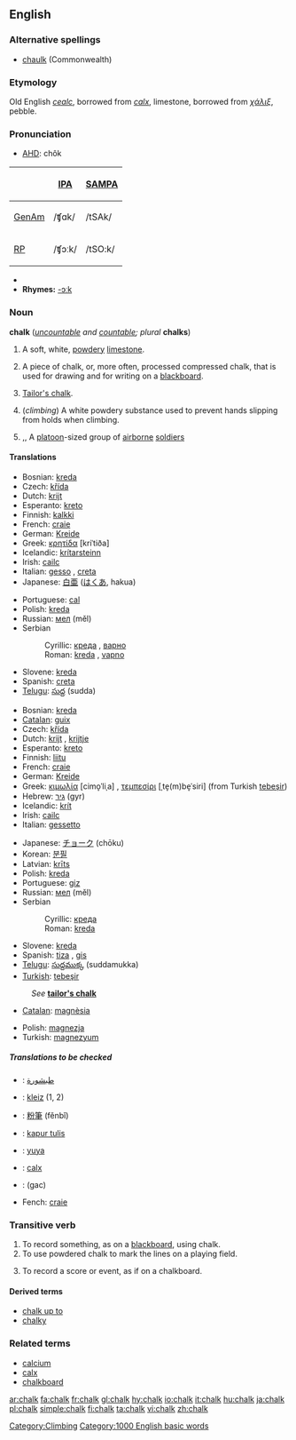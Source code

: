 {{wikipedia}}
==English==

===Alternative spellings===
*[[chaulk]] (Commonwealth)

===Etymology===
Old English ''[[cealc]]'', borrowed from {{L.}} ''[[calx#Latin|calx]]'', limestone, borrowed from {{Gr.}} ''[[χάλιξ]]'', pebble.

===Pronunciation===
*[[w:AHD|AHD]]: chôk

{| border=1 cellpadding=5
! !! [[w:International Phonetic Alphabet|IPA]] !! [[w:SAMPA|SAMPA]]
|-
! [[GenAm]]
| /ʧɑk/ || /tSAk/
|-
! [[RP]]
| /ʧɔːk/ || /tSO:k/
|}
*{{audio|en-us-chalk.ogg|Audio (US)}}
*'''Rhymes:''' [[Rhymes:English:-ɔːk|-ɔːk]]

===Noun===
'''chalk''' (''[[uncountable]] and [[countable]]; plural'' '''chalks''')

# {{uncountable}} A soft, white, [[powdery]] [[limestone]].
# {{countable}} A piece of chalk, or, more often, processed compressed chalk, that is used for drawing and for writing on a [[blackboard]].
# [[Tailor's chalk]].
# {{uncountable}} (''climbing'') A white powdery substance used to prevent hands slipping from holds when climbing.<!--Isn't this the same as the first def?-->
# {{US}},{{military}},{{countable}} A [[platoon]]-sized group of [[airborne]] [[soldier]]s
{{wikipedia|chalk (military)}}

====Translations====
{{trans-top|a soft, white, powdery limestone}}
*Bosnian: [[kreda#Bosnian|kreda]] {{f}}
*Czech: [[křída]] {{f}}
*Dutch: [[krijt]] {{n}}
*Esperanto: [[kreto]]
*Finnish: [[kalkki]]
*French: [[craie]] {{f}}
*German: [[Kreide]] {{f}}
*Greek: [[κρητίδα]] [kriˈtiða] {{f}}
*Icelandic: [[krítarsteinn]] {{m}}
*Irish: [[cailc]] {{f}}
*Italian: [[gesso]] {{m}}, [[creta]] {{f}}
*Japanese: [[白亜]] ([[はくあ]], hakua)
{{trans-mid}}
*Portuguese: [[cal]] {{f}}
*Polish: [[kreda]] {{f}}
*Russian: [[мел]] (měl) {{m}}
*Serbian
*:Cyrillic: [[креда#Serbian|креда]] {{f}}, [[варно]] {{n}}
*:Roman: [[kreda#Serbian|kreda]] {{f}}, [[vapno]] {{n}}
*Slovene: [[kreda]] {{f}}
*Spanish: [[creta]] {{f}}
*[[Telugu]]: [[సుద్ద]] (sudda)
{{trans-bottom}}

{{trans-top|a piece of chalk used for drawing and on a blackboard}}
*Bosnian: [[kreda#Bosnian|kreda]] {{f}}
*[[Catalan]]: [[guix]] {{m}}
*Czech: [[křída]] {{f}}
*Dutch: [[krijt]] {{n}}, [[krijtje]] {{n}}
*Esperanto: [[kreto]]
*Finnish: [[liitu]]
*French: [[craie]] {{f}}
*German: [[Kreide]] {{f}}
*Greek: [[κιμωλία]] [cimo̞ˈliˌa] {{f}}, [[τεμπεσίρι]] [ˌte̞(m)be̞ˈsiri] (from Turkish [[tebeşir]]) {{n}}
*Hebrew: [[גיר]] (gyr) {{m}}
*Icelandic: [[krít]] {{f}}
*Irish: [[cailc]] {{f}}
*Italian: [[gessetto]] {{m}}
{{trans-mid}}
*Japanese: [[チョーク]] (chōku)
*Korean: [[분필]]
*Latvian: [[krīts]] {{m}}
*Polish: [[kreda]] {{f}}
*Portuguese: [[giz]] {{m}}
*Russian: [[мел]] (měl) {{m}}
*Serbian
*:Cyrillic: [[креда#Serbian|креда]] {{f}}
*:Roman: [[kreda#Serbian|kreda]] {{f}}
*Slovene: [[kreda#Slovene|kreda]] {{f}}
*Spanish: [[tiza]] {{f}}, [[gis]] {{m}} {{italbrac|Mexico}}
*[[Telugu]]: [[సుద్దముక్క]] (suddamukka)
*[[Turkish]]: [[tebeşir]]
{{trans-bottom}}

{{trans-top|tailor's chalk}}
:''See'' '''[[tailor's chalk|tailor's chalk]]'''
{{trans-mid}}
{{trans-bottom}}

{{trans-top|&hellip; prevent from falling when climbing}}
*[[Catalan]]: [[magnèsia]] {{f}}
{{trans-mid}}
*Polish: [[magnezja]] {{f}}
*Turkish: [[magnezyum]]
{{trans-bottom}}

=====Translations to be checked=====
<!--Remove this section once all of the translations below have been moved into the tables above.-->
{{checktrans}}

*{{ttbc|Arabic}}: [[طبشورة]]
*{{ttbc|Breton}}: [[kleiz]] {{m}} (1, 2)
*{{ttbc|Chinese}}: [[粉筆]] (fěnbǐ)
*{{ttbc|Indonesian}}: [[kapur tulis]]
*{{ttbc|Isthmus Zapotec}}: [[yuya]]
*{{ttbc|Latin}}: [[calx#Latin|calx]] {{f}}
*{{ttbc|Persian}}: {{FAchar|[[گچ]]}} (gac)
*Fench: [[craie]]

===Transitive verb===
{{en-verb}}

# To record something, as on a [[blackboard]], using chalk.
# To use powdered chalk to mark the lines on a playing field.
# {{figuratively}} To record a score or event, as if on a chalkboard.

====Derived terms====
*[[chalk up to]]
*[[chalky]]

===Related terms===
*[[calcium]]
*[[calx]]
*[[chalkboard]]

[[Category:Climbing]]
[[Category:1000 English basic words]]

[[ar:chalk]]
[[fa:chalk]]
[[fr:chalk]]
[[gl:chalk]]
[[hy:chalk]]
[[io:chalk]]
[[it:chalk]]
[[hu:chalk]]
[[ja:chalk]]
[[pl:chalk]]
[[simple:chalk]]
[[fi:chalk]]
[[ta:chalk]]
[[vi:chalk]]
[[zh:chalk]]